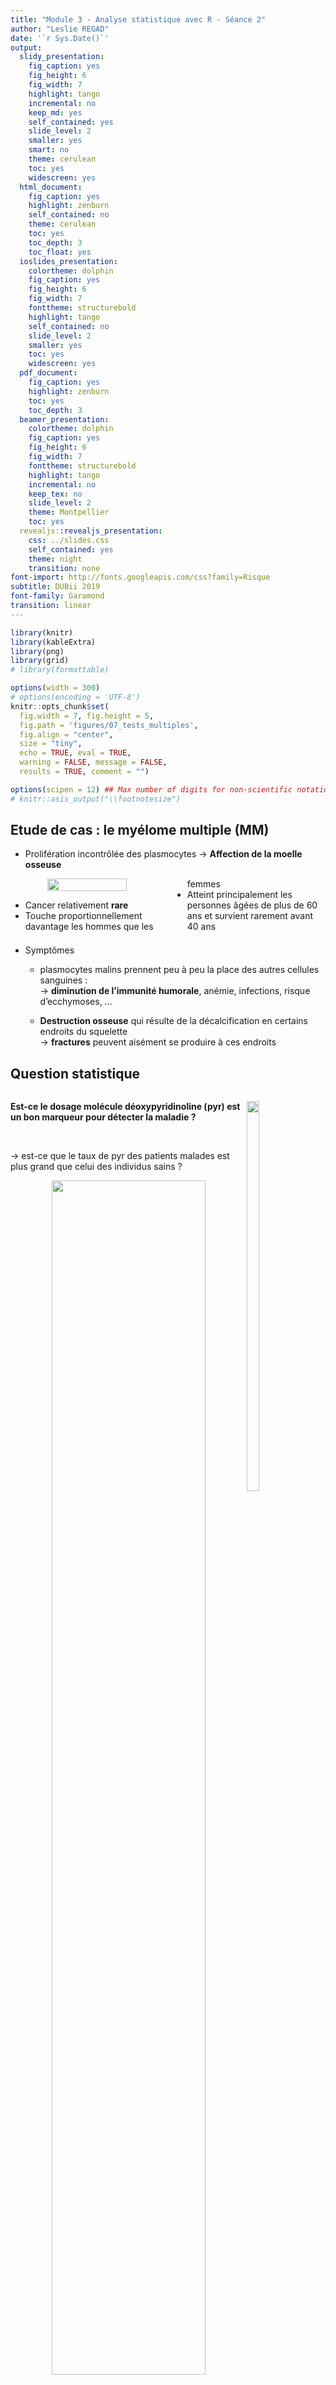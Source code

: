 ```yaml
---
title: "Module 3 - Analyse statistique avec R - Séance 2"
author: "Leslie REGAD"
date: '`r Sys.Date()`'
output:
  slidy_presentation:
    fig_caption: yes
    fig_height: 6
    fig_width: 7
    highlight: tango
    incremental: no
    keep_md: yes
    self_contained: yes
    slide_level: 2
    smaller: yes
    smart: no
    theme: cerulean
    toc: yes
    widescreen: yes
  html_document:
    fig_caption: yes
    highlight: zenburn
    self_contained: no
    theme: cerulean
    toc: yes
    toc_depth: 3
    toc_float: yes
  ioslides_presentation:
    colortheme: dolphin
    fig_caption: yes
    fig_height: 6
    fig_width: 7
    fonttheme: structurebold
    highlight: tango
    self_contained: no
    slide_level: 2
    smaller: yes
    toc: yes
    widescreen: yes
  pdf_document:
    fig_caption: yes
    highlight: zenburn
    toc: yes
    toc_depth: 3
  beamer_presentation:
    colortheme: dolphin
    fig_caption: yes
    fig_height: 6
    fig_width: 7
    fonttheme: structurebold
    highlight: tango
    incremental: no
    keep_tex: no
    slide_level: 2
    theme: Montpellier
    toc: yes
  revealjs::revealjs_presentation:
    css: ../slides.css
    self_contained: yes
    theme: night
    transition: none
font-import: http://fonts.googleapis.com/css?family=Risque
subtitle: DUBii 2019
font-family: Garamond
transition: linear
---
```


```r
library(knitr)
library(kableExtra)
library(png)
library(grid)
# library(formattable)

options(width = 300)
# options(encoding = 'UTF-8')
knitr::opts_chunk$set(
  fig.width = 7, fig.height = 5, 
  fig.path = 'figures/07_tests_multiples',
  fig.align = "center", 
  size = "tiny", 
  echo = TRUE, eval = TRUE, 
  warning = FALSE, message = FALSE, 
  results = TRUE, comment = "")

options(scipen = 12) ## Max number of digits for non-scientific notation
# knitr::asis_output("\\footnotesize")

```


## Etude de cas : le myélome multiple (MM)
<style>
  .col2 {
    columns: 2 200px;         /* number of columns and width in pixels*/
    -webkit-columns: 2 200px; /* chrome, safari */
    -moz-columns: 2 200px;    /* firefox */
  }
  .col3 {
    columns: 3 100px;
    -webkit-columns: 3 100px;
    -moz-columns: 3 100px;
  }
</style>

* Prolifération incontrôlée des plasmocytes $\rightarrow$ **Affection de la moelle osseuse** 

<div class="col2"> 
<center>
![](img/MM.png){width=72%}
</center>

* Cancer relativement **rare**
* Touche proportionnellement davantage les hommes que les femmes
* Atteint principalement les personnes âgées de plus de 60 ans et survient rarement avant 40 ans
</div>

* Symptômes 
    + plasmocytes malins prennent peu à peu la place des autres cellules sanguines :  
$\rightarrow$ **diminution de l’immunité humorale**, anémie, infections, risque d’ecchymoses, ...

    + **Destruction osseuse** qui résulte de la décalcification en certains endroits du squelette  
$\rightarrow$ **fractures** peuvent aisément se produire à ces endroits  



## Question statistique 
<div style="float:left;width:75%;">
**Est-ce le dosage molécule déoxypyridinoline (pyr) est un bon marqueur pour détecter la maladie ?**   
</div>  
<div style="float:right;width:25%;">   
![](img/pyr.png){width=40%}   
</div>   


$\quad$   

$\rightarrow$ est-ce que le taux de pyr des patients malades est plus grand que celui des individus sains ?

<center>
![](img/pop1.png){width=70%}    
</center>

$\quad$   

**Population** = ensemble d’individus ayant des caractéristiques qui leur sont propres 

## Experience aléatoire / variable aléatoire
<center>
![](img/ExpAlea.png){width=60%}
</center>

* Que mesure-t-on lors de l'expérience : $X$ = 'le taux de pyr' $\rightarrow$ **Variable aléatoire**
* Sur qui/quoi la variable aléatoire est mesurée : '1 patient' $\rightarrow$ **Unité statistique**


##Variables aléatoires (VA)

* Notations : 
    + Variable aléatoire : $X$
    + Ses valeurs : $x_i$ 


* Caractérisée par son **espérance** et sa **variance**
    + **Espérance** ($E(X)$) : caractérise la tendance centrale, la valeur moyenne, prise par la VA
    + **Variance** ($V(X)$) : caractérise la dispersion de la variable autour de son espérance

<center>
![](img/typeVA.png){width=50%}
</center>  


## Cas d'étude
<center>
**Question biologique**    

Est-ce que le taux de pyr des patients malades est plus grand que celui des individus sains ?
</center>  

$\quad$

* X ="Taux de pyr"
* US = un individu
* type = quantitative continue

<center>
![](img/estimation1.png){width=70%}
</center>  


## Cas d'étude : présentation des données

```r
dataMyelom <- read.table("data/myelom.txt", sep="\t", header=T)
dim(dataMyelom)
colnames(dataMyelom)
```


```r
str(dataMyelom[,c("diagn", "pyr")])
```


* `diagn` = 0 $\rightarrow$ individus non malades   
* `diagn` = 1 $\rightarrow$ patients malades  


## Description des deux échantiilons

* taille des échantillons
```r
table(dataMyelom[,"diagn"])
```

* échantillon 1 : `r length(which(dataMyelom[,"diagn"]==0))` individus sains
```r
ind.sain <- which(dataMyelom[,"diagn"]==0)
pyr0 <- dataMyelom[ind.sain,"pyr"]
```
  
* échantillon 2 : `r length(which(dataMyelom[,"diagn"]==1))` patients malades

```r
ind.malade <- which(dataMyelom[,"diagn"]==1)
pyr1 <- dataMyelom[ind.malade,"pyr"]
```


## Description des deux échantillons

* distribution de pyr dans les deux échantillons

```r
par(mar=c(3,3,1,1))
boxplot(pyr~diagn, data=dataMyelom)
```


## Estimation de paramètres
<div class="col2">

* estimateur de l'espérance : 
$$ \widehat{\mu} = m = \frac{\sum_{i=1}^{n}x_i}{n}$$

* estimateur de la variance : 
$$ \widehat{\sigma^2} = s^2 = \frac{1}{n-1} \sum_{i=1}^{n}(x_i-m)^2$$
</div>


* calcul de la moyenne de pyr dans les deux échantillons
```r
by(dataMyelom[,"pyr"], dataMyelom["diagn"], mean)
```

## Estimation de paramètres
<div class="col2">

* estimateur de l'espérance : 
$$ \widehat{\mu} = m = \frac{\sum_{i=1}^{n}x_i}{n}$$

* estimateur de la variance : 
$$ \widehat{\sigma^2} = s^2 = \frac{1}{n-1} \sum_{i=1}^{n}(x_i-m)^2$$
</div>


* calcul de la variance de pyr dans les deux échantillons
```r
by(dataMyelom[,"pyr"], dataMyelom["diagn"], sd)
```


##Quelle confiance donner aux résultats ?  

* 1 population : $X \sim \mathcal{N}(\mu=14.3 ; \; \sigma^2=24.6)$
* Tire 1000 échantillons dans la population et calcule la moyenne de $X$ dans les échantillons

```r
nb.simul <- 1000 ; val.mean <- rep(NA, length = nb.simul)
for(i in 1: nb.simul){
  ech <- rnorm(n = 100, mean=14.3, sd = sqrt(24.6)) ;   val.mean[i] <- mean(ech)
}
hist(val.mean,xlab="estimateur de mu", main=paste(nb.simul,"simulations", sep=" "),breaks=20)
```

## Estimation d'un paramètre : Intervalle de confiance (IC) 

<div style="float:left;width:60%;"> 
* Apporte deux informations :
    + les valeurs possibles du paramètre $\theta$ à estimer
    + le degré de confiance attribué à ces valeurs  
</div>

<div style="float:right;width:40%;"> 
* Prend en compte 
    +  la **variabilité** des données     
    +  la **taille de l’échantillon**   
</div>   
$\quad$

* **IC de la moyenne** = intervalle $[m_{inf}; m_{sup}]$ dans lequel on considère que $\mu$  a une probabilité $(1-\alpha)$ de se trouver 


<div class="col2">
$$ p(m_{inf} < \mu < m_{sup}) = 1- \alpha $$  
![](img/IC.png){width=70%}
<center>
```r
par(mar=c(4,4,1,1))
vx <- seq(-1,5, by=0.01)
vy <- dnorm(vx, mean = 2, sd = 0.6)
plot(vx, vy, type ="l", ylab="f(m)", xlab="M", lwd=2 )
```
</center>


</div>
##IC de la moyenne : 2 cas

* si  $n > 30$: 
$$IC_{1-\alpha} = M \pm z_{1-\frac{\alpha}{2}} \times \sqrt{ \frac{s^2}{n} }$$    
    + $z_{1-\frac{\alpha}{2}}$ : quantile de la loi normale centrée réduite d'ordre $\alpha$


$\quad$

* si $n < 30$ et $X \sim \mathcal{N}(\mu; \sigma^2)$
$$IC_{1-\alpha} = M \pm t_{\alpha ; \textrm{(n-1)ddl}} \times \sqrt{\frac{s^2}{n}}$$
    + $t_{\alpha ; \textrm{(n-1)ddl}}$ : quantile de la loi de student d'ordre $\alpha$ à $(n-1)$ degrés de liberté 




  
  
## IC du taux de pyr

* **échantillon 1** : 15 patients sains 

```r
alpha <- 0.5
borneInf.0 <- mean(pyr0) - qt(1-alpha/2, df=(length(pyr0)-1)) * sqrt(var(pyr0)/length(pyr0)) 
borneSup.0 <- mean(pyr0) + qt(1-alpha/2, df=(length(pyr0)-1)) * sqrt(var(pyr0)/length(pyr0)) 
round(c(borneInf.0, borneSup.0),2)
```
  
* **échantillon 2** : 14 patients atteints de MM 

```r
borneInf.1 <- mean(pyr1) - qt(1-alpha/2, df=(length(pyr1)-1)) * sqrt(var(pyr1)/length(pyr1)) 
borneSup.1 <- mean(pyr1) + qt(1-alpha/2, df=(length(pyr1)-1)) * sqrt(var(pyr1)/length(pyr1)) 
round(c(borneInf.1, borneSup.1),2)
```


```r
par(mar=c(4,2,1,2))
plot(10.5:17.5, 10.5:17.5, type = "n", yaxt="n", ylim = c(16,18.5), ylab="", xlab="Pyr values", xlim=c(5, 8))
segments(borneInf.0,17, borneSup.0, 17, lwd=2, col = 2)
segments(borneInf.1,17, borneSup.1, 17, lwd=2, col = 3)
text(5.7,17.5,"IC1", col=2)
text(7.2,17.5,"IC2", col=3)
```


## Cas d'étude : Introductions aux tests statistiques
 
<center> 
  ![](img/estimation2.png){width=65%}
</center>


$\quad$    
  

* 2 possibilités pour expliquer les différences entre $m_1$ et $m_2$ $\rightarrow$ 2 hypothèses   
    + elles s'expliquent seulement par **le hasard** (fluctuations d'échantillonnage) : H0 (hypothèse nulle)
    + elles s'expliquent par le **hasard** et par le **facteur maladie** : H1 (hypothèse alternative)

  
## Déroulement d'un test statistique
  
* Définit deux hypothèses sur un des paramètres de la VA
    + **hypothèse nulle (H0)** : égalité des paramètres : <span style="color: #8f8f8f">$\mu_1 = \mu_2 = \mu$ </span>  
    Les différences observées sont expliquées uniquement par le hasard   
    + **hypothèse alternative (H0)** : égalité des paramètres : <span style="color: #8f8f8f">$\mu_1 < \mu_2$ </span>  
    Les différences observées sont expliquées uniquement par le hasard et par le facteur   
    
  
$\quad$
    
<center>
**Réaliser le test va consister à choisir une des deux hypothèses (H0 ou H1) en se basant sur les données des échantillons**   
</center>  

$\quad$  
$\rightarrow$ Est-ce que les données des échantillons ($m_1$ et $m_2$) sont compatibles avec H0 ?  

* si oui $\rightarrow$ non rejet de H0  
* si non $\rightarrow$ rejet de H0
    
    
## Est-ce que les données sont compatibles avec H0 ?
    
* **H0 : Hypothèse de référence** : $\mu1 = \mu_2$  
$\rightarrow$ calculer la probabilité d'obtenir sous H0 le même résultat que celui observé sur les échantillons = **p-value**  
1. Définir un **critère statistique** $S$ dont la loi sous H0 est connue  
<span style="color: #8f8f8f"> $S = M_1 - M_2$  avec $M$=moyenne de $X$ dans 1 échantillon   </span>    

2. Calculer $s_{obs}$ = valeur de $S$ calculée sur les échantillons : <span style="color: #8f8f8f"> $s_{obs} = m_1 - m_2$   </span>   

```r
par(mar=c(4,4,1,1))
vx <- seq(-1,5, by=0.01)
vy <- dnorm(vx, mean = 2, sd = 0.6)
plot(vx, vy, type ="l", ylab="f(s)", xlab="S", lwd=2 )
```
  
## Est-ce que les données sont compatibles avec H0 ?

* **H0 : Hypothèse de référence** : $\mu1 = \mu_2$  
$\rightarrow$ calculer la probabilité d'obtenir sous H0 le même résultat que celui observé sur les échantillons = **p-value**  
  

1. Définir un **critère statistique** $S$ dont la loi sous H0 est connue  
<span style="color: #8f8f8f"> $S = M_1 - M_2$  avec $M$=moyenne de $X$ dans 1 échantillon   </span>    

2. Calculer $s_{obs}$ = valeur de $S$ calculée sur les échantillons : <span style="color: #8f8f8f"> $s_{obs} = m_1 - m_2$   </span>   


<div class="col2">
```r
par(mar=c(4,4,1,1))
vx <- seq(-1,5, by=0.01)
vy <- dnorm(vx, mean = 2, sd = 0.6)
plot(vx, vy, type ="l", ylab="f(s)", xlab="S", lwd=2 )
abline(v=2.1, col = 2, lwd=2)
text(2, 0.07, "sobs", col=2, srt=90)
  
bons = which(vx > 2.1)
x.bons <- vx[bons]
y.bons <- vy[bons]
  
polycurve <- function(x, y, base.y = min(y), ...) {
polygon(x = c(min(x), x, max(x)), y = c(base.y, y, base.y), ...)
}
  
polycurve(x = x.bons, y=y.bons, base.y = 0, col = 'cyan' , border=NA)
lines(vx,vy, lwd=2)
legend("topright", "p(S> sobs)", pch=15, col="cyan", cex=1)
```
 
3. Calculer la **p-value** = $p(S>s_{obs})$  

* forte valeur de p-value $\rightarrow$ : $s_{obs}$ est fortement probable sous $H0$
 </div>
  
  



## Est-ce que les données sont compatibles avec H0 ?

* **H0 : Hypothèse de référence** : $\mu1 = \mu_2$  
$\rightarrow$ calculer la probabilité d'obtenir sous H0 le même résultat que celui observé sur les échantillons = **p-value**  
  

1. Définir un **critère statistique** $S$ dont la loi sous H0 est connue  
<span style="color: #8f8f8f"> $S = M_1 - M_2$  avec $M$=moyenne de $X$ dans 1 échantillon   </span>    

2. Calculer $s_{obs}$ = valeur de $S$ calculée sur les échantillons : <span style="color: #8f8f8f"> $s_{obs} = m_1 - m_2$   </span>   


<div class="col2">
```r
par(mar=c(4,4,1,1))
vx <- seq(-1,5, by=0.01)
vy <- dnorm(vx, mean = 2, sd = 0.6)
plot(vx, vy, type ="l", ylab="f(s)", xlab="S", lwd=2 )
abline(v=3.5, col = 2, lwd=2)
text(3.4, 0.07, "sobs", col=2, srt=90)
  
bons = which(vx > 3.5)
x.bons <- vx[bons]
y.bons <- vy[bons]
  
polycurve <- function(x, y, base.y = min(y), ...) {
polygon(x = c(min(x), x, max(x)), y = c(base.y, y, base.y), ...)
}
  
polycurve(x = x.bons, y=y.bons, base.y = 0, col = 'cyan' , border=NA)
lines(vx,vy, lwd=2)
legend("topright", "p(S> sobs)", pch=15, col="cyan", cex=1)
```
 
3. Calculer la **p-value** = $p(S>s_{obs})$  

* très faible valeur de p-value $\rightarrow$ : $s_{obs}$ est très peu probable sous $H0$
 </div>
  
  
  
## Interprétation de la p-value :  $p(S>s_{obs})$  
  
<div style="float:left;width:70%;">
* p-value = 0.03   
$\rightarrow$ 3% de chance que la valeur $s_{obs}$ se produise sous H0  
$\rightarrow$ on a 3% de chance que 2 échantillons pris au hasard aient la même différence (ou une différence plus grande) que celle observée   
$\quad$
$\quad$

</div>  
<div style="float:right;width:30%;">  
```r
par(mar=c(2,2,2,2))
vx <- seq(-1,5, by=0.01)
vy <- dnorm(vx, mean = 2, sd = 0.6)
plot(vx, vy, type ="l", ylab="f(s)", xlab="S", lwd=2 )
abline(v=3.2, col = 2, lwd=2)
text(3.1, 0.07, "sobs", col=2, srt=90)
  
bons = which(vx > 3.2)
x.bons <- vx[bons]
y.bons <- vy[bons]
  
polycurve <- function(x, y, base.y = min(y), ...) {
  polygon(x = c(min(x), x, max(x)), y = c(base.y, y, base.y), ...)
}
  
polycurve(x = x.bons, y=y.bons, base.y = 0, col = 'cyan' , border=NA)
lines(vx,vy, lwd=2)
legend("topleft", "p(S> sobs)=0.03", pch=15, col="cyan", cex=0.8, bty="n")
```
 </div> 



$\quad$  
    
* on choisit un risque $\alpha$ comme valeur seuil : souvent 5%
    + si p-value > 0.05 $\rightarrow$ non rejet de H0  
    $\rightarrow$ les différences observées sur les échantillons sont expliquées uniquement par le hasard  
    $\rightarrow$ aucun effet facteur  
    
    
    + si p-value < 0.05 $\rightarrow$  rejet de H0  
    $\rightarrow$ Les différences observées ne sont pas seulement dues aux fluctuations d'échantillonnage. Il y a donc un effet du facteur  
    $\rightarrow$ les différences observées sur les échantillons sont expliquées par le hasard et par le facteur  
  
  
## les erreurs
  
Deux erreurs possibles quand on conclut au test : 

* **erreur de type I** : je conclus à 1 effet de la maladie alors qu'en réalité il n'y en a pas.   
* **erreur de type II** : je conclus à $\emptyset$ effet de la maladie alors qu'en réalité il existe.   

<div class="col2">
<center>
![](img/risque.png){width=100%}
</center>

<center>
![](img/risqueGraph.png){width=80%}
</center>

</div>

* **risque de 1ère espèce** ($\alpha$) : $p(\textrm{rejet H0 }  | \textrm{ H0 est vraie})$  
* **risque de 2ème espèce** ($\beta$) : $p(\textrm{non rejet H0 } | \textrm{ H0 est fausse})$  


* **Puissance du test** $\textrm{Puissance} = 1 - \beta = p(\textrm{rejet H0} | \textrm{H0 est fausse})$  
La probabilité de détecter une différence alors qu'il en existe une   


## Diminuer l'erreur de type II / Augmenter la puissance du test 
  
1. Augmenter la taille d'effet
2. Diminuer la variabilité des données (variance des données)
3. Augmenter la taille de l'échantillon
  
<center>
![](img/effetPuissance.png){width=75%}
</center>



## Comparaison du taux de pyr chez les patients malades et contrôles

<center>
Est-ce que le taux de pyr des patients malades est plus grand que celui des individus sains ?
</center>


* hypothèses  
<center>
H0 : $\mu_1 = \mu_2 \quad \quad \quad \quad \quad \quad$ H1 : $\mu_1 < \mu_2$   
</center>
```r
t.test(pyr~diagn, data=dataMyelom, var.equal=TRUE, alternative="less")
```

* p-value $< 0.05 \rightarrow$, le test est significatif au risque de 5%  
Le taux de pyr des individus contrôles est significativement plus petit de celui des patients malades  
Le dosage de pyr est un bon marqueur de la maladie. 


## Les différents types de tests : suivant H1

<center>
H0 : $\mu_1 = \mu_2$  


<div style="float:left;width:50%;">
Test unilatéral : un sens dans l'effet   
H1 : $\mu_1 \geq \mu_2$  
</div>

<div style="float:right;width:50%;">
Test bilatéral : aucun sens dans l'effet   
H1 : $\mu_1 \ne \mu_2$  
</div>


![](img/Bi-UniLateral.png){width=65%}
</center>


## Les différents types de tests : suivant la VA

<center>
![](img/whichTest.png){width=80%}
</center>
  